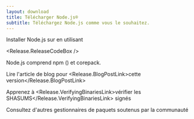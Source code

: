 ```yaml
---
layout: download
title: Télécharger Node.js®
subtitle: Téléchargez Node.js comme vous le souhaitez.
---
```


<section>
  Installer Node.js <Release.VersionDropdown /> sur <Release.OperatingSystemDropdown /> en utilisant <Release.PlatformDropdown />

  <Release.ReleaseCodeBox />
</section>

<section>
  Node.js comprend <LinkWithArrow href="https://npmjs.com">npm</LinkWithArrow> (<Release.NpmVersion />) et corepack.

Lire l'article de blog pour <Release.BlogPostLink>cette version</Release.BlogPostLink>

Apprenez à <Release.VerifyingBinariesLink>vérifier les SHASUMS</Release.VerifyingBinariesLink> signés

Consultez d'autres <LinkWithArrow href="/download/package-manager/all">gestionnaires de paquets</LinkWithArrow> soutenus par la communauté

</section>

